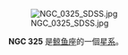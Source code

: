 {{NGCInfoBox|NGCID=NGC 325|發現者=阿爾伯特·馬爾夫|發現日期=1864年9月27日|其他編號=MCG -1-3-45,FGC 111|曆元=J2000.0|赤經=57分47.9秒|赤緯=-5°6'45""|星座=鲸鱼座|星體=星系|星等=14.8|表面亮度=13.2|藍等=15.5}}

[[File:NGC_0325_SDSS.jpg|thumb]]

'''NGC 325''' 是[[鲸鱼座|鲸鱼座]]的一個[[星系|星系]]。

{{NGCReference|325}}
{{Catalogs|NGC=325}}

{{Galaxy-stub}}